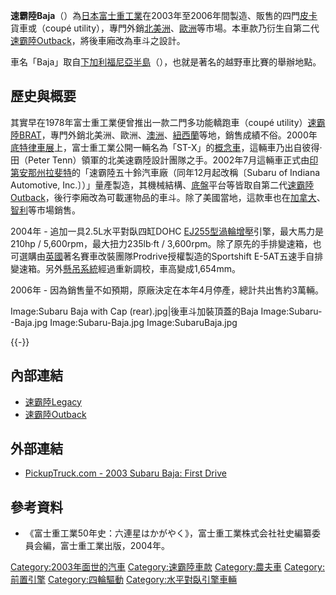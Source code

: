 {{noteTA
|T=zh-cn:斯巴鲁Baja; zh-tw:速霸陸Baja; zh-hk:富士Baja
|1=zh-cn:斯巴鲁; zh-tw:速霸陸; zh-hk:富士
|2=zh-cn:水平对置发动机; zh-tw:水平對臥引擎; zh-hk:水平對向引擎
|3=zh-hans:发动机; zh-hant:引擎;
|4=zh-cn:水平对置四缸发动机; zh-tw:水平對臥四缸引擎; zh-hk:水平對向四缸引擎
}}

'''速霸陸Baja'''（{{lang-ja|スバル・バハ}}）為[[日本|日本]][[富士重工業|富士重工業]]在2003年至2006年間製造、販售的四門[[皮卡|皮卡]]貨車或{{link-ja|多功能轎跑車|coupé utility}}（coupé utility），專門外銷[[北美洲|北美洲]]、[[歐洲|歐洲]]等市場。本車款乃衍生自第二代[[速霸陸Outback|速霸陸Outback]]，將後車廂改為車斗之設計。

車名「Baja」取自[[下加利福尼亞半島|下加利福尼亞半島]]（{{lang-es|Península de '''Baja''' California}}），也就是著名的{{link-en|Baja 1000|Baja 1000}}越野車比賽的舉辦地點。

== 歷史與概要 ==
{{Infobox Automobile
|name          = 速霸陸Baja
|aka           = 
|image         = File:Baja 2003.jpg
|manufacturer  = [[富士重工業|富士重工業]]
|predecessor   = 
|successor     = 
|class         = 轎式[[皮卡|皮卡]]貨車
|assembly      = 
|body_style    = 四門[[皮卡|皮卡]]貨車 / {{link-en|多功能轎跑車|coupé utility}}（coupé utility）
|production    = 2003年-2006年
|layout        = [[前置四驅|前置四驅]]
|transmission  = 五速手動排檔、四速自動排檔
|engine        = 2.5L[[水平對臥四缸引擎|水平對臥四缸]]SOHC [[速霸陸EJ族引擎#EJ251型|EJ251型]]引擎<br>2.5L水平對臥四缸DOHC [[速霸陸EJ族引擎#EJ255型|EJ255型]][[渦輪增壓器|渦輪增壓]]引擎
|wheelbase     = 2,649mm
|length        = 4,905mm
|width         = 1,781mm
|height        = 1,631mm-1,654mm
|weight        = 
|ftrack        = 
|rtrack        = 
|fuel_economy  = 
|fuel_capacity = 
|related       = 第三代[[速霸陸Legacy|速霸陸Legacy]]、第二代[[速霸陸Outback|速霸陸Outback]]
|similar       = 
|designer      = 彼得·田（Peter Tenn）
}}

其實早在1978年富士重工業便曾推出一款二門多功能轎跑車（coupé utility）[[速霸陸BRAT|速霸陸BRAT]]，專門外銷北美洲、歐洲、[[澳洲|澳洲]]、[[紐西蘭|紐西蘭]]等地，銷售成績不俗。2000年[[底特律車展|底特律車展]]上，富士重工業公開一輛名為「ST-X」的[[概念車|概念車]]，這輛車乃出自彼得·田（Peter Tenn）領軍的北美速霸陸設計團隊之手。2002年7月這輛車正式由[[印第安那州|印第安那州]][[拉斐特_(印第安纳州)|拉斐特]]的「速霸陸五十鈴汽車廠（同年12月起改稱{{link-en|速霸陸印第安納汽車廠|Subaru of Indiana Automotive, Inc.}}〔Subaru of Indiana Automotive, Inc.〕）」量產製造，其機械結構、[[底盤|底盤]]平台等皆取自第二代[[速霸陸Outback|速霸陸Outback]]，後行李廂改為可載運物品的車斗。除了美國當地，這款車也在[[加拿大|加拿大]]、[[智利|智利]]等市場銷售。

2004年 - 追加一具2.5L水平對臥四缸DOHC [[速霸陸EJ族引擎#EJ255型|EJ255型]][[渦輪增壓器|渦輪增壓]]引擎，最大馬力是210hp / 5,600rpm，最大扭力235lb·ft / 3,600rpm。除了原先的手排變速箱，也可選購由[[英國|英國]]著名賽車改裝團隊Prodrive授權製造的Sportshift E-5AT五速手自排變速箱。另外[[懸吊系統|懸吊系統]]經過重新調校，車高變成1,654mm。

2006年 - 因為銷售量不如預期，原廠決定在本年4月停產，總計共出售約3萬輛。

<gallery>
Image:Subaru Baja with Cap (rear).jpg|後車斗加裝頂蓋的Baja
Image:Subaru--Baja.jpg
Image:Subaru-Baja.jpg
Image:SubaruBaja.jpg
</gallery>
{{-}}

== 內部連結 ==
{{commons|Category:Subaru Baja}}
* [[速霸陸Legacy|速霸陸Legacy]]
* [[速霸陸Outback|速霸陸Outback]]

== 外部連結 ==
* {{en}}[https://web.archive.org/web/20140417000302/http://www.pickuptrucks.com/html/2003/subaru/baja/first_drive/page1.html PickupTruck.com - 2003 Subaru Baja: First Drive]
 
== 參考資料 ==
* 《富士重工業50年史：六連星はかがやく》，富士重工業株式会社社史編纂委員会編，富士重工業出版，2004年。
{{Reflist}}

{{Subaru}}

[[Category:2003年面世的汽車|Category:2003年面世的汽車]]
[[Category:速霸陸車款|Category:速霸陸車款]]
[[Category:農夫車|Category:農夫車]]
[[Category:前置引擎|Category:前置引擎]]
[[Category:四輪驅動|Category:四輪驅動]]
[[Category:水平對臥引擎車輛|Category:水平對臥引擎車輛]]